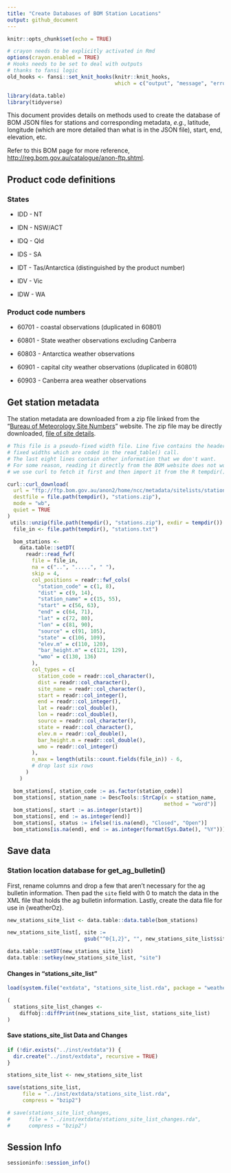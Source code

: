 ```yaml
---
title: "Create Databases of BOM Station Locations"
output: github_document
---
```


  ```r
knitr::opts_chunk$set(echo = TRUE)
```

```r
# crayon needs to be explicitly activated in Rmd
options(crayon.enabled = TRUE)
# Hooks needs to be set to deal with outputs
# thanks to fansi logic
old_hooks <- fansi::set_knit_hooks(knitr::knit_hooks,
                                   which = c("output", "message", "error"))

library(data.table)
library(tidyverse)
```

This document provides details on methods used to create the database of BOM JSON files for stations and corresponding metadata, _e.g._, latitude, longitude (which are more detailed than what is in the JSON file), start, end, elevation, etc.

Refer to this BOM page for more reference, <http://reg.bom.gov.au/catalogue/anon-ftp.shtml>.

## Product code definitions

### States

  - IDD - NT

  - IDN - NSW/ACT

  - IDQ - Qld

  - IDS - SA
  
  - IDT - Tas/Antarctica (distinguished by the product number)
  
  - IDV - Vic
  
  - IDW - WA

### Product code numbers

  - 60701 - coastal observations (duplicated in 60801)
  
  - 60801 - State weather observations excluding Canberra
  
  - 60803 - Antarctica weather observations
  
  - 60901 - capital city weather observations (duplicated in 60801)
  
  - 60903 - Canberra area weather observations

## Get station metadata

The station metadata are downloaded from a zip file linked from the "[Bureau of Meteorology Site Numbers](http://www.bom.gov.au/climate/cdo/about/site-num.shtml)" website.
The zip file may be directly downloaded, [file of site details](ftp://ftp.bom.gov.au/anon2/home/ncc/metadata/sitelists/stations.zip).

```r
# This file is a pseudo-fixed width file. Line five contains the headers at
# fixed widths which are coded in the read_table() call.
# The last eight lines contain other information that we don't want.
# For some reason, reading it directly from the BOM website does not work, so
# we use curl to fetch it first and then import it from the R tempdir().

curl::curl_download(
  url = "ftp://ftp.bom.gov.au/anon2/home/ncc/metadata/sitelists/stations.zip",
  destfile = file.path(tempdir(), "stations.zip"),
  mode = "wb",
  quiet = TRUE
)
 utils::unzip(file.path(tempdir(), "stations.zip"), exdir = tempdir())
  file_in <- file.path(tempdir(), "stations.txt")

  bom_stations <-
    data.table::setDT(
      readr::read_fwf(
        file = file_in,
        na = c("..", ".....", " "),
        skip = 4,
        col_positions = readr::fwf_cols(
          "station_code" = c(1, 8),
          "dist" = c(9, 14),
          "station_name" = c(15, 55),
          "start" = c(56, 63),
          "end" = c(64, 71),
          "lat" = c(72, 80),
          "lon" = c(81, 90),
          "source" = c(91, 105),
          "state" = c(106, 109),
          "elev.m" = c(110, 120),
          "bar_height.m" = c(121, 129),
          "wmo" = c(130, 136)
        ),
        col_types = c(
          station_code = readr::col_character(),
          dist = readr::col_character(),
          site_name = readr::col_character(),
          start = readr::col_integer(),
          end = readr::col_integer(),
          lat = readr::col_double(),
          lon = readr::col_double(),
          source = readr::col_character(),
          state = readr::col_character(),
          elev.m = readr::col_double(),
          bar_height.m = readr::col_double(),
          wmo = readr::col_integer()
        ),
        n_max = length(utils::count.fields(file_in)) - 6,
        # drop last six rows
      )
    )

  bom_stations[, station_code := as.factor(station_code)]
  bom_stations[, station_name := DescTools::StrCap(x = station_name,
                                                   method = "word")]
  bom_stations[, start := as.integer(start)]
  bom_stations[, end := as.integer(end)]
  bom_stations[, status := ifelse(!is.na(end), "Closed", "Open")]
  bom_stations[is.na(end), end := as.integer(format(Sys.Date(), "%Y"))]
```

## Save data

### Station location database for get_ag_bulletin()

First, rename columns and drop a few that aren't necessary for the ag bulletin information.
Then pad the `site` field with 0 to match the data in the XML file that holds the ag bulletin information.
Lastly, create the data file for use in {weatherOz}.

```r
new_stations_site_list <- data.table::data.table(bom_stations)

new_stations_site_list[, site :=
                         gsub("^0{1,2}", "", new_stations_site_list$site)]

data.table::setDT(new_stations_site_list)
data.table::setkey(new_stations_site_list, "site")
```

#### Changes in "stations_site_list"

```r
load(system.file("extdata", "stations_site_list.rda", package = "weatherOz"))

(
  stations_site_list_changes <-
    diffobj::diffPrint(new_stations_site_list, stations_site_list)
)
```

#### Save stations_site_list Data and Changes

```r
if (!dir.exists("../inst/extdata")) {
  dir.create("../inst/extdata", recursive = TRUE)
}

stations_site_list <- new_stations_site_list

save(stations_site_list,
     file = "../inst/extdata/stations_site_list.rda",
     compress = "bzip2")

# save(stations_site_list_changes,
#      file = "../inst/extdata/stations_site_list_changes.rda",
#      compress = "bzip2")
```

## Session Info

```r
sessioninfo::session_info()
```
